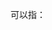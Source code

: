 '''{{PAGENAMEBASE}}'''可以指：
{{PRC admin/disambig|13/11/21/103/000|45/03/32/202/000}}
{{disambig|cat=三字中国镇名消歧义}}